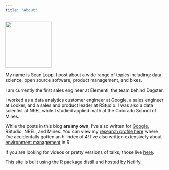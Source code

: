 ```yaml
---
title: "About"
---
```


![](images/paste-C11888D2.png){style="width: 144px;"}

My name is Sean Lopp. I post about a wide range of topics including: data science, open source software, product management, and bikes.

I am currently the first sales engineer at Elementl, the team behind Dagster.

I worked as a data analytics customer engineer at Google, a sales engineer at Looker, and a sales and product leader at RStudio. I was also a data scientist at NREL while I studied applied math at the Colorado School of Mines. 

While the posts in this blog **are my own**, I've also written for [Google](https://cloud.google.com/blog/products/data-analytics/explainable-ai-using-bigquery-machine-learning-and-looker), RStudio, NREL, and Mines. You can view my [research profile here](https://www.semanticscholar.org/author/Sean-Lopp/8719760) where I've accidentally gotten an h-index of 4! I've also written extensively about [environment management](https://environments.rstudio.com) in R.

If you are looking for videos or pretty versions of talks, those live [here](https://rstudio.com/speakers/sean-lopp/).

This [site](https://github.com/slopp/loppsided) is built using the R package distill and hosted by Netlify.